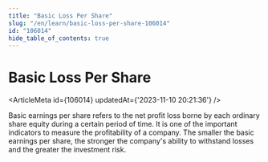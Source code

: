 ```yaml
---
title: "Basic Loss Per Share"
slug: "/en/learn/basic-loss-per-share-106014"
id: "106014"
hide_table_of_contents: true
---
```



# Basic Loss Per Share

<ArticleMeta id={106014} updatedAt={'2023-11-10 20:21:36'} />
<div className='border-solid border-b border-t-0 my-4 border-[var(--ifm-color-gray-300)]' />

Basic earnings per share refers to the net profit loss borne by each ordinary share equity during a certain period of time. It is one of the important indicators to measure the profitability of a company. The smaller the basic earnings per share, the stronger the company's ability to withstand losses and the greater the investment risk.
